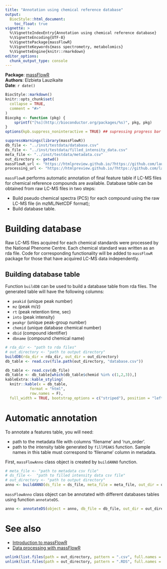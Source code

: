 ```yaml
---
title: "Annotation using chemical reference database"
output:
  BiocStyle::html_document:
    toc_float: true
vignette: >
  %\VignetteIndexEntry{Annotation using chemical reference database}
  %\VignetteEncoding{UTF-8}
  %\VignettePackage{massFlowR}
  %\VignetteKeywords{mass spectrometry, metabolomics}
  %\VignetteEngine{knitr::rmarkdown}
editor_options: 
  chunk_output_type: console
---
```

<style>
pre code, pre, code {
  white-space: pre !important;
  overflow-x: scroll !important;
  word-break: keep-all !important;
  word-wrap: initial !important;
}
</style>

**Package**: [massFlowR](https://github.com/lauzikaite/massFlowR)<br />
**Authors**: Elzbieta Lauzikaite<br />
**Date**: `r date()`

```r
BiocStyle::markdown() 
knitr::opts_chunk$set(
  collapse = TRUE,
  comment = "#>"
)
Biocpkg <- function (pkg) {
    sprintf("[%s](http://bioconductor.org/packages/%s)", pkg, pkg)
}
options(kpb.suppress_noninteractive = TRUE) ## supressing progress bar
```

```r
suppressWarnings(library(massFlowR))
db_file <- "../inst/testdata/database.csv"
ds_file <- "../inst/testdata/filled_intensity_data.csv"
meta_file <- "../inst/testdata/metadata.csv"
out_directory <- getwd()
massFlowR_url <- "https://htmlpreview.github.io/?https://github.com/lauzikaite/massFlowR/blob/master/vignettes/massFlowR.html"
processing_url <- "https://htmlpreview.github.io/?https://github.com/lauzikaite/massFlowR/blob/master/vignettes/processing.html"
```


`massFlowR` performs automatic annotation of final feature table if LC-MS files for chemical reference compounds are available. Database table can be obtained from raw LC-MS files in two steps:


* Build pseudo chemical spectra (PCS) for each compound using the raw LC-MS file (in mzML/NetCDF format);
* Build database table.


# Building database


Raw LC-MS files acquired for each chemical standards were processed by the National Phenome Centre. Each chemical standard was written as an rda file. Code for corresponding functionality will be added to `massFlowR` package for those that have acquired LC-MS data independently. 


## Building database table


Function `buildDB` can be used to build a database table from rda files. The generated table will have the following columns:

* `peakid` (unique peak number)
* `mz` (peak m/z)
* `rt` (peak retention time, sec)
* `into` (peak intensity)
* `peakgr` (unique peak-group number)
* `chemid` (unique database chemical number)
* `dbid`  (compound identifier)
* `dbname` (compound chemical name)


```r
# rda_dir <- "path to rda files"
# out_directory <- "path to output directory"
buildDB(rda_dir = rda_dir, out_dir = out_directory)
db_table <- read.csv(file.path(out_directory, "database.csv"))
```


```r
db_table <- read.csv(db_file)
db_table <- db_table[which(db_table$chemid %in% c(1,2,3)),]
kableExtra::kable_styling(
  knitr::kable(x = db_table,
           format = "html",
           row.names = F),
  full_width = TRUE, bootstrap_options = c("striped"), position = "left")
```


# Automatic annotation


To annotate a features table, you will need:

* path to the metadata file with columns 'filename' and  'run_order'.
* path to the intensity table generated by `fillPEAKS` function. Sample names in this table must correspond to 'filename' column in metadata.


First, `massFlowAnno` class object is created by `buildANNO` function.  


```r
# meta_file <- "path to metadata csv file"
# ds_file <-  "path to filled intensity data csv file"
# out_directory <- "path to output directory"
anno <- buildANNO(ds_file = ds_file, meta_file = meta_file, out_dir = out_directory)
```


`massFlowAnno` class object can be annotated with different databases tables using function `annotateDS`.


```r
anno <- annotateDS(object = anno, db_file = db_file, out_dir = out_directory, mz_err = 0.01, rt_err = 10, ncores = 2)
```


# See also


* [Introduction to massFlowR](`r massFlowR_url`)
* [Data processing with massFlowR](`r processing_url`)


```r
unlink(list.files(path = out_directory, pattern = ".csv", full.names = TRUE))
unlink(list.files(path = out_directory, pattern = ".RDS", full.names = TRUE))
```

